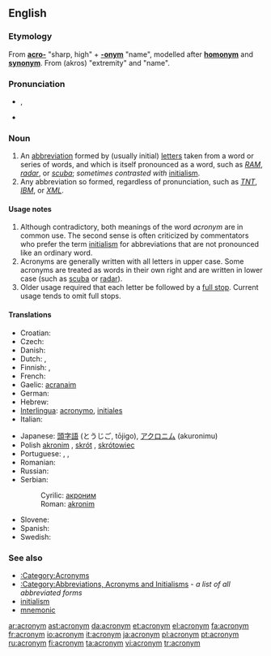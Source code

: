{{wikipedia}}
==English==

===Etymology===
From '''[[acro-]]''' "sharp, high" + '''[[-onym]]''' "name", modelled after '''[[homonym]]''' and '''[[synonym]]'''.  From {{AGr.}} '''{{polytonic|[[ἄκρος]]}}''' (akros) "extremity" and '''{{polytonic|[[ὄνομα]]}}''' "name".

===Pronunciation===
* {{IPA|/ˈæk.ɹə.nɪm/}}, {{SAMPA|/"{k.r\@.nIm/}}
*{{audio|en-uk-acronym.ogg|Audio (UK)}}

===Noun===
{{en-noun}}

# An [[abbreviation]] formed by (usually initial) [[letters]] taken from a word or series of words, and which is itself pronounced as a word, such as ''[[RAM]]'', ''[[radar]]'', or ''[[scuba]]''; ''sometimes contrasted with'' [[initialism]].
# Any abbreviation so formed, regardless of pronunciation, such as ''[[TNT]]'', ''[[IBM]]'', or ''[[XML]]''.

====Usage notes====
# Although contradictory, both meanings of the word ''acronym'' are in common use. The second sense is often criticized by commentators who prefer the term [[initialism]] for abbreviations that are not pronounced like an ordinary word.
# Acronyms are generally written with all letters in upper case.  Some acronyms are treated as words in their own right and are written in lower case (such as [[scuba]] or [[radar]]).
# Older usage required that each letter be followed by a [[full stop]]. Current usage tends to omit full stops.

====Translations====
{{trans-top|word formed by initial letters}}
* Croatian: {{t-|hr|akronim|m}}
* Czech: {{t+|cs|akronym|m}}
* Danish: {{t+|da|akronym|n}}
* Dutch: {{t-|nl|acroniem|n}}, {{t-|nl|letterwoord|n}}
* Finnish: {{t+|fi|kirjainsana}}, {{t+|fi|akronyymi}}
* French: {{t+|fr|acronyme|m}}
* Gaelic: [[acranaim]]
* German: {{t-|de|Akronym|n}}
* Hebrew: {{t-|he|ראשי תיבות|m|p|sc=Hebr}}
* [[Interlingua]]: [[acronymo]], [[initial|initiales]] <!--disputed - see discussion page-->
* Italian: {{t+|it|acronimo|m}}
{{trans-mid}}
* Japanese: [[頭字語]] (とうじご, tōjigo), [[アクロニム]] (akuronimu)
* Polish [[akronim]] {{m}}, [[skrót]] {{m}}, [[skrótowiec]] {{m}}
* Portuguese: {{t+|pt|sigla|f}}, {{t-|pt|acronimo|m}}, {{t-|pt|acrograma|m}}
* Romanian: {{t-|ro|acronim|n}}
* Russian: {{t-|ru|акроним|m|sc=Cyrl}}
* Serbian:
*: Cyrilic: [[акроним]] {{m}}
*: Roman: [[akronim]] {{m}}
* Slovene: {{t+|sl|kratica|f}}
* Spanish: {{t+|es|acrónimo|m}}
* Swedish: {{t+|sv|akronym}}
{{trans-bottom}}

{{trans-top|any abbreviation formed by initial letters}}
{{trans-mid}}
{{trans-bottom}}

===See also===
*[[:Category:Acronyms]]
*[[:Category:Abbreviations, Acronyms and Initialisms]] - ''a list of all abbreviated forms''
*[[initialism]]
*[[mnemonic]]

[[ar:acronym]]
[[ast:acronym]]
[[da:acronym]]
[[et:acronym]]
[[el:acronym]]
[[fa:acronym]]
[[fr:acronym]]
[[io:acronym]]
[[it:acronym]]
[[ja:acronym]]
[[pl:acronym]]
[[pt:acronym]]
[[ru:acronym]]
[[fi:acronym]]
[[ta:acronym]]
[[vi:acronym]]
[[tr:acronym]]